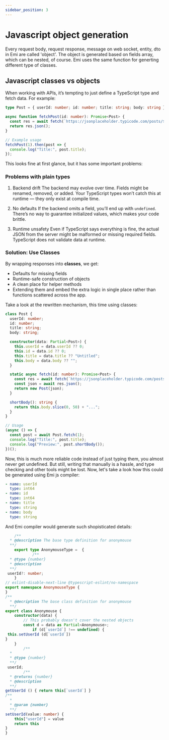 ```yaml
---
sidebar_position: 3
---
```


# Javascript object generation

Every request body, request response, message on web socket, entity, dto in Emi are called 'object'. The object is generated based on
fields array, which can be nested, of course. Emi uses the same function for generting different type of classes.

## Javascript classes vs objects

When working with APIs, it’s tempting to just define a TypeScript type and fetch data. For example:

```ts
type Post = { userId: number; id: number; title: string; body: string };

async function fetchPost(id: number): Promise<Post> {
  const res = await fetch(`https://jsonplaceholder.typicode.com/posts/${id}`);
  return res.json();
}

// Example usage
fetchPost(1).then(post => {
  console.log("Title:", post.title);
});

```

This looks fine at first glance, but it has some important problems:

### Problems with plain types

1. Backend drift
The backend may evolve over time. Fields might be renamed, removed, or added. Your TypeScript types won’t catch this at runtime — they only exist at compile time.

2. No defaults
If the backend omits a field, you’ll end up with `undefined`. There’s no way to guarantee initialized values, which makes your code brittle.

3. Runtime unsafety
Even if TypeScript says everything is fine, the actual JSON from the server might be malformed or missing required fields. TypeScript does not validate data at runtime.


### Solution: Use Classes

By wrapping responses into **classes**, we get:

- Defaults for missing fields  
- Runtime-safe construction of objects  
- A clean place for helper methods  
- Extending them and embed the extra logic in single place rather than functions scattered across the app.

Take a look at the rewritten mechanism, this time using classes:


```ts
class Post {
  userId: number;
  id: number;
  title: string;
  body: string;

  constructor(data: Partial<Post>) {
    this.userId = data.userId ?? 0;
    this.id = data.id ?? 0;
    this.title = data.title ?? "Untitled";
    this.body = data.body ?? "";
  }

  static async fetch(id: number): Promise<Post> {
    const res = await fetch(`https://jsonplaceholder.typicode.com/posts/${id}`);
    const json = await res.json();
    return new Post(json);
  }

  shortBody(): string {
    return this.body.slice(0, 50) + "...";
  }
}

// Usage
(async () => {
  const post = await Post.fetch(1);
  console.log("Title:", post.title);
  console.log("Preview:", post.shortBody());
})();

```

Now, this is much more reliable code instead of just typing them, you almost never get undefined. But still, writing that manually
is a hassle, and type checking and other tools might be lost. Now, let's take a look how this could be generated using Emi js compiler:

 
```yaml
- name: userId
  type: int64
- name: id
  type: int64
- name: title
  type: string
- name: body
  type: string
```

And Emi compiler would generate such shopisticated details:



        
```ts
	/**
  * @description The base type definition for anonymouse
  **/
	export type AnonymouseType =  {
			/**
  * @type {number}
  * @description 
  **/
 userId?: number;
	}
// eslint-disable-next-line @typescript-eslint/no-namespace
export namespace AnonymouseType {
}
/**
  * @decription The base class definition for anonymouse
  **/
export class Anonymouse {
	constructor(data) {
		// This probably doesn't cover the nested objects
		const d = data as Partial<Anonymouse>;
			if (d[`userId`] !== undefined) { 
 this.setUserId (d[`userId`]) 
}
	}
		/**
  * 
  * @type {number}
  **/
 userId;
		/**
  * @returns {number}
  * @description 
  **/
getUserId () { return this[`userId`] }
/**
  * 
  * @param {number}
  **/
setUserId(value: number) {
	this["userId"] = value
	return this
}
}
```